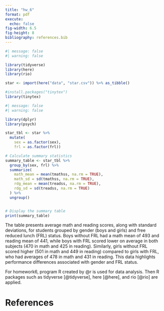```yaml
---
title: "hw_6"
format: pdf
execute: 
  echo: false
fig-width: 6.5
fig-height: 8
bibliography: references.bib 
---
```


```r
#| message: false
#| warning: false

library(tidyverse)
library(here)
library(rio)

star <- import(here("data", "star.csv")) %>% as_tibble()
```


```r
#install.packages("tinytex")
library(tinytex)
```


```r
#| message: false
#| warning: false

library(dplyr)
library(psych)

star_tbl <- star %>%
  mutate(
    sex = as.factor(sex),
    frl = as.factor(frl))

# Calculate summary statistics
summary_table <- star_tbl %>%
  group_by(sex, frl) %>%
  summarize(
    math_mean = mean(tmathss, na.rm = TRUE),
    math_sd = sd(tmathss, na.rm = TRUE),
    rdg_mean = mean(treadss, na.rm = TRUE),
    rdg_sd = sd(treadss, na.rm = TRUE)
  ) %>%
  ungroup()


# Display the summary table
print(summary_table)
```

The table presents average math and reading scores, along with standard deviations, for students grouped by gender (boys and girls) and free reduced lunch (FRL) status. Boys without FRL had a math mean of 493 and reading mean of 441, while boys with FRL scored lower on average in both subjects (470 in math and 425 in reading). Similarly, girls without FRL scored higher (501 in math and 449 in reading) compared to girls with FRL, who had averages of 478 in math and 431 in reading. This data highlights performance differences associated with gender and FRL status.


For homework6, program R created by @r is used for data analysis. Then R packages such as tidyverse [@tidyverse], here [@here], and rio [@rio] are applied.

\newpage
# References